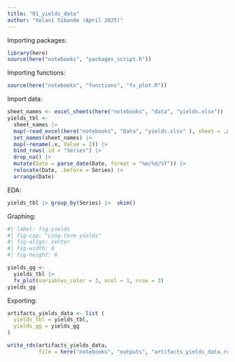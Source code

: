 ```yaml
---
title: "01_yields_data"
author: "Xolani Sibande (April 2025)"
---
```


Importing packages:
```r
library(here)
source(here("notebooks", "packages_script.R"))
```

Importing functions:
```r
source(here("notebooks", "functions", "fx_plot.R"))

```


Import data: 
```r

sheet_names <- excel_sheets(here("notebooks", "data", "yields.xlsx"))
yields_tbl <- 
  sheet_names |> 
  map(~read_excel(here("notebooks", "Data", "yields.xlsx" ), sheet = .x)) |> 
  set_names(sheet_names) |> 
  map(~rename(.x, Value = 2)) |> 
  bind_rows(.id = "Series") |> 
  drop_na() |> 
  mutate(Date = parse_date(Date, format = "%m/%d/%Y")) |> 
  relocate(Date, .before = Series) |> 
  arrange(Date) 

```


EDA:
```r
yields_tbl |> group_by(Series) |>  skim()

```

Graphing:
```r
#| label: fig-yields
#| fig-cap: "Long-term yields"
#| fig-align: center
#| fig-width: 6
#| fig-height: 6

yields_gg <- 
  yields_tbl |> 
  fx_plot(variables_color = 3, ncol = 1, nrow = 3)
yields_gg

```

Exporting:
```r
artifacts_yields_data <- list (
  yields_tbl = yields_tbl,
  yields_gg = yields_gg
)

write_rds(artifacts_yields_data, 
          file = here("notebooks", "outputs", "artifacts_yields_data.rds"))

```



